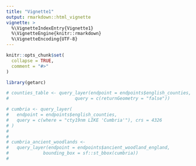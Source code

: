 ```yaml
---
title: "Vignette1"
output: rmarkdown::html_vignette
vignette: >
  %\VignetteIndexEntry{Vignette1}
  %\VignetteEngine{knitr::rmarkdown}
  %\VignetteEncoding{UTF-8}
---
```


```r
knitr::opts_chunk$set(
  collapse = TRUE,
  comment = "#>"
)
```

```r
library(getarc)
```

```r
# counties_table <- query_layer(endpoint = endpoints$english_counties,
#                         query = c(returnGeometry = "false"))
```

```r
# cumbria <- query_layer(
#   endpoint = endpoints$english_counties,
#   query = c(where = "cty19nm LIKE 'Cumbria'"), crs = 4326
# )
# 
# 
# cumbria_ancient_woodlands <- 
#   query_layer(endpoint = endpoints$ancient_woodland_england,
#             bounding_box = sf::st_bbox(cumbria))
# 

```


